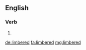 ==English==

===Verb===
{{head|en}}

# {{en-past of|limber}}

[[de:limbered]]
[[fa:limbered]]
[[mg:limbered]]